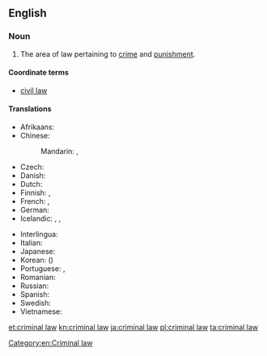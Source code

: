 ==English==
{{wikipedia}}

===Noun===
{{en-noun|head=[[criminal]] [[law]]}}

# {{context|legal|lang=en}} The area of law pertaining to [[crime]] and [[punishment]].

====Coordinate terms====
* [[civil law]]

====Translations====
{{trans-top|area of law}}
* Afrikaans: {{t|af|strafreg}}
* Chinese:
*: Mandarin: {{t+|cmn|刑法|tr=xíngfǎ|sc=Hani}}, {{t+|cmn|刑事法|tr=xíngshìfǎ|sc=Hani}}
* Czech: {{t|cs|trestní právo|n}}
* Danish: {{t|da|strafferet|c}}
* Dutch: {{t+|nl|strafrecht|n}}
* Finnish: {{t|fi|rikosoikeus}}, {{t|fi|rikoslaki}}
* French: {{t+|fr|droit pénal|m}}, {{t|fr|droit criminel|m}}
* German: {{t|de|Strafrecht|n}}
* Icelandic: {{t|is|hegningarlög|n-p}}, {{t|is|refsilög|n-p}}, {{t|is|refsiréttur|m}}
{{trans-mid}}
* Interlingua: {{t|ia|derecto criminal}}
* Italian: {{t|it|diritto penale}}
* Japanese: {{t|ja|刑法|tr=[[けいほう]] keihō|sc=Jpan}}
* Korean: {{t|ko|형법|sc=Kore}} ({{t+|ko|刑法|sc=Kore}})
* Portuguese: {{t+|pt|direito penal|m}}, {{t|pt|direito criminal|m}}
* Romanian: {{t|ro|dreptul penal}}
* Russian: {{t|ru|уголовное право|n|tr=ugolóvnoje právo|sc=Cyrl}}
* Spanish: {{t|es|derecho penal|m}}
* Swedish: {{t|sv|straffrätt}}
* Vietnamese: {{t|vi|luật hình sự}}
{{trans-bottom}}

[[Category:en:Criminal law]]

[[et:criminal law]]
[[kn:criminal law]]
[[ja:criminal law]]
[[pl:criminal law]]
[[ta:criminal law]]